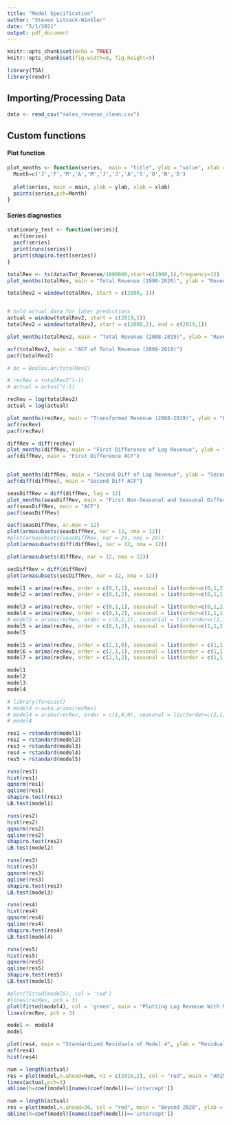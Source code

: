 ```yaml
---
title: "Model Specification"
author: "Steven Litvack-Winkler"
date: "5/1/2021"
output: pdf_document
---
```


```r
knitr::opts_chunk$set(echo = TRUE)
knitr::opts_chunk$set(fig.width=8, fig.height=5) 

library(TSA)
library(readr)
```

## Importing/Processing Data

```r
data <- read_csv("sales_revenue_clean.csv")
```
## Custom functions

#### Plot function
```r
plot_months <- function(series,  main = "title", ylab = "value", xlab = "Time") {
  Month=c('J','F','M','A','M','J','J','A','S','O','N','D')
  
  plot(series, main = main, ylab = ylab, xlab = xlab)
  points(series,pch=Month)
}
```

#### Series diagnostics
```r
stationary_test <- function(series){
  acf(series)
  pacf(series)
  print(runs(series))
  print(shapiro.test(series))
}
```

```r
totalRev <- ts(data$Tot_Revenue/1000000,start=c(1990,1),frequency=12)
plot_months(totalRev, main = "Total Revenue (1990-2020)", ylab = "Revenue (Millions)", xlab = "Year")
```

```r
totalRev2 = window(totalRev, start = c(2008, 1))


# hold actual data for later predictions
actual = window(totalRev2, start = c(2019,1))
totalRev2 = window(totalRev2, start = c(2008,2), end = c(2019,1))

plot_months(totalRev2, main = "Total Revenue (2008-2019)", ylab = "Revenue (Millions)", xlab = "Year")


```

```r
acf(totalRev2, main = "ACF of Total Revenue (2008-2019)")
pacf(totalRev2)

```


```r
# bc = BoxCox.ar(totalRev2)
```


```r
# recRev = totalRev2^(-1)
# actual = actual^(-1)

recRev = log(totalRev2)
actual = log(actual)

plot_months(recRev, main = "Transformed Revenue (2008-2019)", ylab = "Log Revenue", xlab = "Year")
acf(recRev)
pacf(recRev)

```



```r
diffRev = diff(recRev)
plot_months(diffRev, main = "First Difference of Log Revenue", ylab = "First Difference of Log Revenue", xlab = "Year")
acf(diffRev, main = "First Difference ACF")


plot_months(diffRev, main = "Second Diff of Log Revenue", ylab = "Second Difference of Log Revenue", xlab = "Year")
acf(diff(diffRev), main = "Second Diff ACF")

```


```r
seasDiffRev = diff(diffRev, lag = 12)
plot_months(seasDiffRev, main = "First Non-Seasonal and Seasonal Difference of Log Revenue", ylab = "First Non-Seasonal and Seasonal Difference", xlab = "Year")
acf(seasDiffRev, main = "ACF")
pacf(seasDiffRev)
```


```r
eacf(seasDiffRev, ar.max = 12)
plot(armasubsets(seasDiffRev, nar = 12, nma = 12))
#plot(armasubsets(seasDiffRev, nar = 24, nma = 24))
plot(armasubsets(diff(diffRev), nar = 12, nma = 12))

plot(armasubsets(diffRev, nar = 12, nma = 12))

secDiffRev = diff(diffRev)
plot(armasubsets(secDiffRev, nar = 12, nma = 12))
```


```r
model1 = arima(recRev, order = c(0,1,1), seasonal = list(order=c(0,1,2),period= 12))
model2 = arima(recRev, order = c(0,1,2), seasonal = list(order=c(0,1,1),period= 12))

model3 = arima(recRev, order = c(0,1,1), seasonal = list(order=c(0,1,2),period= 12))
model4 = arima(recRev, order = c(0,1,2), seasonal = list(order=c(1,1,1),period= 12))
# model5 = arima(recRev, order = c(0,2,1), season1al = list(order=c(1,1,1),period= 12))
model5 = arima(recRev, order = c(0,1,2), seasonal = list(order=c(1,1,2),period= 12))
model5
```


```r
model5 = arima(recRev, order = c(2,1,0), seasonal = list(order = c(1,1,1), period = 12))
model6 = arima(recRev, order = c(2,1,1), seasonal = list(order = c(1,1,1), period = 12))
model7 = arima(recRev, order = c(2,1,2), seasonal = list(order = c(1,1,1), period = 12))
```


```r
model1
model2
model3
model4
```



```r
# library(forecast)
# model4 <-auto.arima(recRev)
# model4 = arima(recRev, order = c(1,0,0), seasonal = list(order=c(2,1,1),period= 12))
# model4
```


```r
res1 = rstandard(model1) 
res2 = rstandard(model2)
res3 = rstandard(model3)
res4 = rstandard(model4)
res5 = rstandard(model5)

```



```r
runs(res1)
hist(res1)
qqnorm(res1)
qqline(res1)
shapiro.test(res1)
LB.test(model1)
```

```r
runs(res2)
hist(res2)
qqnorm(res2)
qqline(res2)
shapiro.test(res2)
LB.test(model2)
```


```r
runs(res3)
hist(res3)
qqnorm(res3)
qqline(res3)
shapiro.test(res3)
LB.test(model3)
```
```r
runs(res4)
hist(res4)
qqnorm(res4)
qqline(res4)
shapiro.test(res4)
LB.test(model4)
```
```r
runs(res5)
hist(res5)
qqnorm(res5)
qqline(res5)
shapiro.test(res5)
LB.test(model5)
```

```r

#plot(fitted(model5), col = 'red')
#lines(recRev, pch = 3)
plot(fitted(model4), col = 'green', main = "Plotting Log Revenue With Model 4", ylab = "Log Revenue", xlab = "Years")
lines(recRev, pch = 3)

model <- model4
model

plot(res4, main = "Standardized Residuals of Model 4", ylab = "Residuals")
acf(res4)
hist(res4)
```

```r
num = length(actual)
res = plot(model,n.ahead=num, n1 = c(2016,2), col = "red", main = "ARIMA(0,1,2)x(1,1,1)_12 Forecast", ylab ="Log Revenue", xlab = "Year")
lines(actual,pch=3) 
abline(h=coef(model)[names(coef(model))=='intercept'])
```

```r
num = length(actual)
res = plot(model,n.ahead=36, col = "red", main = "Beyond 2020", ylab = "Log Revenue", xlab = "Year")
abline(h=coef(model)[names(coef(model))=='intercept'])
```



